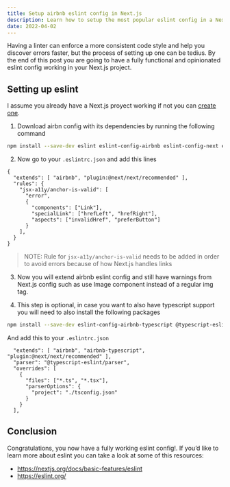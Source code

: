 ```yaml
---
title: Setup airbnb eslint config in Next.js
description: Learn how to setup the most popular eslint config in a Next.js project
date: 2022-04-02
---
```


Having a linter can enforce a more consistent code style and help you discover errors faster, but the process of setting up one can be tedius. By the end of this post you are going to have a fully functional and opinionated eslint config working in your Next.js project.

## Setting up eslint

I assume you already have a Next.js proyect working if not you can [create one](https://nextjs.org/docs/api-reference/create-next-app).

1. Download airbn config with its dependencies by running the following command

```bash
npm install --save-dev eslint eslint-config-airbnb eslint-config-next eslint-plugin-import eslint-plugin-jsx-a11y eslint-plugin-react eslint-plugin-react-hooks
```

2. Now go to your `.eslintrc.json` and add this lines

```bash:.eslintrc
{
  "extends": [ "airbnb", "plugin:@next/next/recommended" ],
  "rules": {
    "jsx-a11y/anchor-is-valid": [
      "error",
      {
        "components": ["Link"],
        "specialLink": ["hrefLeft", "hrefRight"],
        "aspects": ["invalidHref", "preferButton"]
      }
    ],
  }
}
```

> NOTE: Rule for `jsx-a11y/anchor-is-valid` needs to be added in order to avoid errors because of how Next.js handles links

3. Now you will extend airbnb eslint config and still have warnings from Next.js config such as use Image component instead of a regular img tag.

4. This step is optional, in case you want to also have typescript support you will need to also install the following packages

```bash
npm install --save-dev eslint-config-airbnb-typescript @typescript-eslint/eslint-plugin @typescript-eslint/parser
```

And add this to your `.eslintrc.json`

```bash:.eslintrc
  "extends": [ "airbnb", "airbnb-typescript", "plugin:@next/next/recommended" ],
  "parser": "@typescript-eslint/parser",
  "overrides": [
    {
      "files": ["*.ts", "*.tsx"],
      "parserOptions": {
        "project": "./tsconfig.json"
      }
    }
  ],
```

## Conclusion

Congratulations, you now have a fully working eslint config!. If you’d like to learn more about eslint you can take a look at some of this resources:

- https://nextjs.org/docs/basic-features/eslint
- https://eslint.org/
